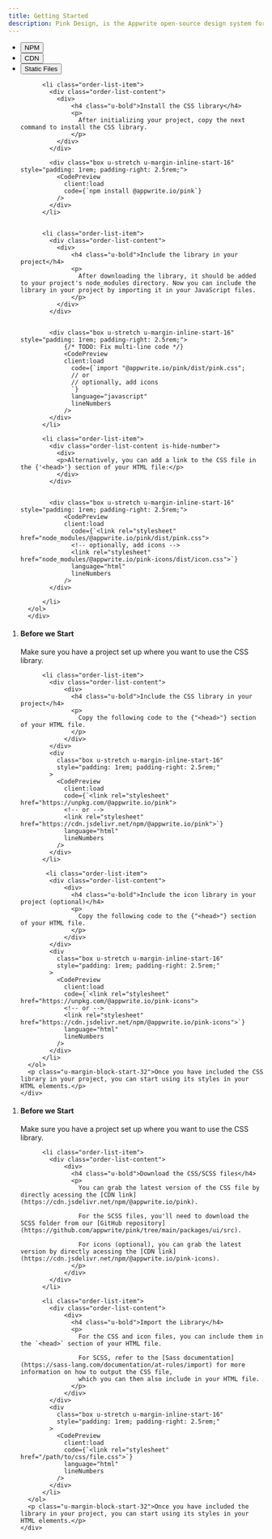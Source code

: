 ```yaml
---
title: Getting Started
description: Pink Design, is the Appwrite open-source design system for building consistent and reusable user interfaces. To learn how to use the library, follow the steps below.
---
```



<div x-data="{ tab: 'npm' }">  
  <ul class="secondary-tabs">
    <li class="secondary-tabs-item">
      <button class="secondary-tabs-button" x-bind:disabled="tab === 'npm'" x-on:click="tab = 'npm'">
        <span class="text">NPM</span>
      </button>
    </li>
    <li class="secondary-tabs-item">
      <button class="secondary-tabs-button" x-bind:disabled="tab === 'cdn'" x-on:click="tab = 'cdn'">
        <span class="text">CDN</span>
      </button>
    </li>
    <li class="secondary-tabs-item">
      <button class="secondary-tabs-button" x-bind:disabled="tab === 'static'" x-on:click="tab = 'static'">
        <span class="text">Static Files</span>
      </button>
    </li>
  </ul>

  <section class="common-section" x-bind:class="tab === 'npm' ? '' : 'u-hide'">
    <div class="u-padding-inline-32">
      <ol class="order-list u-margin-block-start-32">

          <li class="order-list-item">
            <div class="order-list-content">
              <div>
                  <h4 class="u-bold">Install the CSS library</h4>
                  <p>
                    After initializing your project, copy the next command to install the CSS library.
                  </p>
              </div>
            </div>

            <div class="box u-stretch u-margin-inline-start-16" style="padding: 1rem; padding-right: 2.5rem;">
              <CodePreview
                client:load
                code={`npm install @appwrite.io/pink`}
              />
            </div>
          </li>


          <li class="order-list-item">
            <div class="order-list-content">
              <div>
                  <h4 class="u-bold">Include the library in your project</h4>
                  <p>
                    After downloading the library, it should be added to your project's node_modules directory. Now you can include the library in your project by importing it in your JavaScript files.
                  </p>
              </div>
            </div>


            <div class="box u-stretch u-margin-inline-start-16" style="padding: 1rem; padding-right: 2.5rem;">
                {/* TODO: Fix multi-line code */}
                <CodePreview
                client:load
                  code={`import "@appwrite.io/pink/dist/pink.css";
                  // or
                  // optionally, add icons
                  `}
                  language="javascript"
                  lineNumbers
                />
            </div>
          </li>

          <li class="order-list-item">
            <div class="order-list-content is-hide-number">
              <div>
              <p>Alternatively, you can add a link to the CSS file in the {'<head>'} section of your HTML file:</p>
              </div>
            </div>


            <div class="box u-stretch u-margin-inline-start-16" style="padding: 1rem; padding-right: 2.5rem;">
                <CodePreview
                client:load
                  code={`<link rel="stylesheet" href="node_modules/@appwrite.io/pink/dist/pink.css">
                  <!-- optionally, add icons -->
                  <link rel="stylesheet" href="node_modules/@appwrite.io/pink-icons/dist/icon.css">`}
                  language="html"
                  lineNumbers
                />
            </div>

          </li>
      </ol>
      </div>

  </section>

  <section class="common-section" x-bind:class="tab === 'cdn' ? '' : 'u-hide'">
    <div class="u-padding-inline-32">
      <ol class="order-list u-margin-block-start-32">
          <li class="order-list-item">
            <div class="order-list-content">
              <div>
                  <h4 class="u-bold">Before we Start</h4>
                  <p>
                    Make sure you have a project set up where you want to use the CSS library.
                  </p>
              </div>
            </div>
          </li>

          <li class="order-list-item">
            <div class="order-list-content">
                <div>
                  <h4 class="u-bold">Include the CSS library in your project</h4>
                  <p>
                    Copy the following code to the {"<head>"} section of your HTML file.
                  </p>
                </div>
            </div>
            <div
              class="box u-stretch u-margin-inline-start-16"
              style="padding: 1rem; padding-right: 2.5rem;"
            >
              <CodePreview
                client:load
                code={`<link rel="stylesheet" href="https://unpkg.com/@appwrite.io/pink">
                <!-- or -->
                <link rel="stylesheet" href="https://cdn.jsdelivr.net/npm/@appwrite.io/pink">`}
                language="html"
                lineNumbers
              />
            </div>
          </li>

           <li class="order-list-item">
            <div class="order-list-content">
                <div>
                  <h4 class="u-bold">Include the icon library in your project (optional)</h4>
                  <p>
                    Copy the following code to the {"<head>"} section of your HTML file.
                  </p>
                </div>
            </div>
            <div
              class="box u-stretch u-margin-inline-start-16"
              style="padding: 1rem; padding-right: 2.5rem;"
            >
              <CodePreview
                client:load
                code={`<link rel="stylesheet" href="https://unpkg.com/@appwrite.io/pink-icons">
                <!-- or -->
                <link rel="stylesheet" href="https://cdn.jsdelivr.net/npm/@appwrite.io/pink-icons">`}
                language="html"
                lineNumbers
              />
            </div>
          </li>
      </ol>
      <p class="u-margin-block-start-32">Once you have included the CSS library in your project, you can start using its styles in your HTML elements.</p>
    </div>

  </section>

  <section class="common-section" x-bind:class="tab === 'static' ? '' : 'u-hide'">
    <div class="u-padding-inline-32">
      <ol class="order-list u-margin-block-start-32">
          <li class="order-list-item">
            <div class="order-list-content">
              <div>
                  <h4 class="u-bold">Before we Start</h4>
                  <p>
                    Make sure you have a project set up where you want to use the CSS library.
                  </p>
              </div>
            </div>
          </li>

          <li class="order-list-item">
            <div class="order-list-content">
                <div>
                  <h4 class="u-bold">Download the CSS/SCSS files</h4>
                  <p>
                    You can grab the latest version of the CSS file by directly acessing the [CDN link](https://cdn.jsdelivr.net/npm/@appwrite.io/pink).

                    For the SCSS files, you'll need to download the SCSS folder from our [GitHub repository](https://github.com/appwrite/pink/tree/main/packages/ui/src).

                    For icons (optional), you can grab the latest version by directly acessing the [CDN link](https://cdn.jsdelivr.net/npm/@appwrite.io/pink-icons).
                  </p>
                </div>
            </div>
          </li>

          <li class="order-list-item">
            <div class="order-list-content">
                <div>
                  <h4 class="u-bold">Import the Library</h4>
                  <p>
                    For the CSS and icon files, you can include them in the `<head>` section of your HTML file.

                    For SCSS, refer to the [Sass documentation](https://sass-lang.com/documentation/at-rules/import) for more information on how to output the CSS file,
                    which you can then also include in your HTML file.
                  </p>
                </div>
            </div>
            <div
              class="box u-stretch u-margin-inline-start-16"
              style="padding: 1rem; padding-right: 2.5rem;"
            >
              <CodePreview
                client:load
                code={`<link rel="stylesheet" href="/path/to/css/file.css">`}
                language="html"
                lineNumbers
              />
            </div>
          </li>
      </ol>
      <p class="u-margin-block-start-32">Once you have included the library in your project, you can start using its styles in your HTML elements.</p>
    </div>

  </section>

</div>
